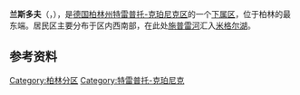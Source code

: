 {{noteTA|G1=德国地名|G2=Landkreis|G3=单位}}
{{Infobox German location
|name           = 兰斯多夫
|native_name    = Rahnsdorf
|image_photo    = Wilhelmshagen 2.jpg
|image_caption  = 兰斯多夫下辖分区威廉斯哈根的航拍图
|of_city_coa    = 
|type           = [[特雷普托-克珀尼克|特雷普托-克珀尼克区]]的[[柏林区份|下属区]]
|City           = 柏林
|Town           = 
|image_coa      = 
|map_           = 
|map_cap        = 
|coordinates    = {{coord|52|26|00|N|13|42|00|E|format=dms|display=inline,title}}
|state          = 柏林州
|district       = 
|borough        = 特雷普托-克珀尼克
|divisions      = 
|office         = 
|Bürgermeistertitel = 
|mayor          = 
|elevation      = 34-68
|area           = 21.45
|population     = 9523
|population_as_of = 2019-12-31
|density        = 444
|pop_ref        = 
|postal_code    = 12589
|area_code      = 
|licence        = B
|free_2         = 
|free_2_txt     = 
|year           = 
|plantext       = 兰斯多夫在[[特雷普托-克珀尼克|特雷普托-克珀尼克区]]与[[柏林州|柏林州]]的位置
|image_plan     = Berlin Treptow-Köpenick Rahnsdorf.svg
|website        = 
}}
'''兰斯多夫'''（{{lang-de|Rahnsdorf}}，{{IPA-de|ˈʁaːnsˌdɔʁf|-|De-Rahnsdorf.ogg}}），是[[德国|德国]][[柏林州|柏林州]][[特雷普托-克珀尼克|特雷普托-克珀尼克区]]的一个[[柏林区份|下属区]]，位于柏林的最东端。居民区主要分布于区内西南部，在此处[[施普雷河|施普雷河]]汇入[[米格尔湖|米格尔湖]]。

==参考资料==
{{reflist}}

{{柏林区份}}
[[Category:柏林分区|Category:柏林分区]]
[[Category:特雷普托-克珀尼克|Category:特雷普托-克珀尼克]]